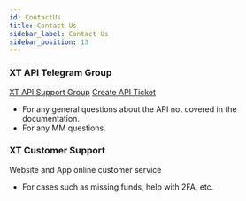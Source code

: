 ```yaml
---
id: ContactUs
title: Contact Us
sidebar_label: Contact Us
sidebar_position: 13
---
```


### XT API Telegram Group

[XT API Support Group](https://t.me/XT_api) [Create API Ticket](https://xtsupport.zendesk.com/hc/zh-cn/requests/new?ticket_form_id=14988676408857)

- For any general questions about the API not covered in the documentation.
- For any MM questions.

### XT Customer Support

Website and App online customer service

- For cases such as missing funds, help with 2FA, etc.
